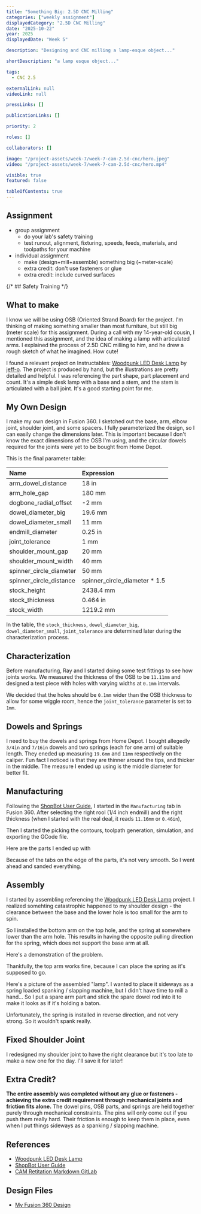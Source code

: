 ```yaml
---
title: "Something Big: 2.5D CNC Milling"
categories: ["weekly assignment"]
displayedCategory: "2.5D CNC Milling"
date: "2025-10-22"
year: 2025
displayedDate: "Week 5"

description: "Designing and CNC milling a lamp-esque object..."

shortDescription: "a lamp esque object..."

tags:
  - CNC 2.5

externalLink: null
videoLink: null

pressLinks: []

publicationLinks: []

priority: 2

roles: []

collaborators: []

image: "/project-assets/week-7/week-7-cam-2.5d-cnc/hero.jpeg"
video: "/project-assets/week-7/week-7-cam-2.5d-cnc/hero.mp4"

visible: true
featured: false

tableOfContents: true
---
```


## Assignment

- group assignment
  - do your lab's safety training
  - test runout, alignment, fixturing, speeds, feeds, materials, and toolpaths for your machine
- individual assignment
  - make (design+mill+assemble) something big (~meter-scale)
  - extra credit: don't use fasteners or glue
  - extra credit: include curved surfaces

{/* ## Safety Training */}

## What to make

I know we will be using OSB (Oriented Strand Board) for the project. I'm thinking of making something smaller than most furniture, but still big (meter scale) for this assignment. During a call with my 14-year-old cousin, I mentioned this assignment, and the idea of making a lamp with articulated arms. I explained the process of 2.5D CNC milling to him, and he drew a rough sketch of what he imagined. How cute!

<Media
  widthPercentage={50}
  src="/project-assets/week-7/week-7-cam-2.5d-cnc/cousin.jpg"
  caption="A call with my cousin and he drew this for me"
/>

I found a relevant project on Instructables: [Woodpunk LED Desk Lamp](https://www.instructables.com/Woodpunk-LED-Desk-Lamp/) by [jeff-o](https://www.instructables.com/member/jeff-o/). The project is produced by hand, but the illustrations are pretty detailed and helpful. I was referencing the part shape, part placement and count. It's a simple desk lamp with a base and a stem, and the stem is articulated with a ball joint. It's a good starting point for me.

<Media
  widthPercentage={66}
  src="/project-assets/week-7/week-7-cam-2.5d-cnc/woodpunk-led-desk-lamp.jpeg"
  caption="Woodpunk LED Desk Lamp by jeff-o. I was referencing the part shape, part placement and count."
/>

<Media
  widthPercentage={66}
  src="/project-assets/week-7/week-7-cam-2.5d-cnc/woodpunk-design.png"
  caption="Jeff's design for the Woodpunk LED Desk Lamp"
/>

## My Own Design

I make my own design in Fusion 360. I sketched out the base, arm, elbow joint, shoulder joint, and some spacers. I fully parameterized the design, so I can easily change the dimensions later. This is important because I don't know the exact dimensions of the OSB I'm using, and the circular dowels required for the joints were yet to be bought from Home Depot.

<Media
  widthPercentage={66}
  src="/project-assets/week-7/week-7-cam-2.5d-cnc/initial-design.png"
  caption="My design for the Woodpunk LED Desk Lamp"
/>

This is the final parameter table:

| Name                    | Expression                     |
| :---------------------- | :----------------------------- |
| arm_dowel_distance      | 18 in                          |
| arm_hole_gap            | 180 mm                         |
| dogbone_radial_offset   | -2 mm                          |
| dowel_diameter_big      | 19.6 mm                        |
| dowel_diameter_small    | 11 mm                          |
| endmill_diameter        | 0.25 in                        |
| joint_tolerance         | 1 mm                           |
| shoulder_mount_gap      | 20 mm                          |
| shoulder_mount_width    | 40 mm                          |
| spinner_circle_diameter | 50 mm                          |
| spinner_circle_distance | spinner_circle_diameter \* 1.5 |
| stock_height            | 2438.4 mm                      |
| stock_thickness         | 0.464 in                       |
| stock_width             | 1219.2 mm                      |

In the table, the `stock_thickness`, `dowel_diameter_big`, `dowel_diameter_small`, `joint_tolerance` are determined later during the characterization process.

## Characterization

Before manufacturing, Ray and I started doing some test fittings to see how joints works. We measured the thickness of the OSB to be `11.11mm` and designed a test piece with holes with varying widths at `0.1mm` intervals.

<Media
  widthPercentage={50}
  src="/project-assets/week-7/week-7-cam-2.5d-cnc/characterization-process.jpeg"
  caption="Characterization test fitting"
/>

We decided that the holes should be `0.1mm` wider than the OSB thickness to allow for some wiggle room, hence the `joint_tolerance` parameter is set to `1mm`.

## Dowels and Springs

I need to buy the dowels and springs from Home Depot. I bought allegedly `3/4in` and `7/16in` dowels and two springs (each for one arm) of suitable length. They eneded up measuring `19.6mm` and `11mm` respectively on the caliper. Fun fact I noticed is that they are thinner around the tips, and thicker in the middle. The measure I ended up using is the middle diameter for better fit.

<Media
  widthPercentage={66}
  src="/project-assets/week-7/week-7-cam-2.5d-cnc/dowels-and-spring.jpeg"
  caption="Dowels and springs"
/>

## Manufacturing

Following the [ShopBot User Guide](https://docs.google.com/document/d/1-rF9PmoOsOtS0qZ2KEEdkcyEs0x8U_7F7Ub0gUat6TE/edit?tab=t.0), I started in the `Manufacturing` tab in Fusion 360. After selecting the right rool (1/4 inch endmill) and the right thickness (when I started with the real deal, it reads `11.16mm` or `0.46in`),

<Media
  widthPercentage={66}
  src="/project-assets/week-7/week-7-cam-2.5d-cnc/final-measuring.jpeg"
  caption="Final measuring of the thickness of the OSB"
/>

Then I started the picking the contours, toolpath generation, simulation, and exporting the GCode file.

<Media
  widthPercentage={66}
  src="/project-assets/week-7/week-7-cam-2.5d-cnc/toolpath.png"
  caption="Toolpath for the manufacturing"
/>

Here are the parts I ended up with

<Media
  widthPercentage={66}
  src="/project-assets/week-7/week-7-cam-2.5d-cnc/parts.jpeg"
  caption="Parts I ended up with"
/>

Because of the tabs on the edge of the parts, it's not very smooth. So I went ahead and sanded everything.

<Media
  widthPercentage={66}
  src="/project-assets/week-7/week-7-cam-2.5d-cnc/sanding.jpeg"
  caption="Sanding the parts"
/>

## Assembly

I started by assembling referencing the [Woodpunk LED Desk Lamp](https://www.instructables.com/Woodpunk-LED-Desk-Lamp/) project. I realized somehting catastrophic happened to my shoulder design - the clearance between the base and the lower hole is too small for the arm to spin.

<Media
  widthPercentage={66}
  src="/project-assets/week-7/week-7-cam-2.5d-cnc/problem.png"
  caption="The shoulder design problem"
/>

So I installed the bottom arm on the top hole, and the spring at somewhere lower than the arm hole. This results in having the opposite pulling direction for the spring, which does not support the base arm at all.

<Media
  widthPercentage={66}
  src="/project-assets/week-7/week-7-cam-2.5d-cnc/base-spring.jpeg"
  caption="The spring pulling direction problem when the bottom arm is installed on the top hole"
/>

Here's a demonstration of the problem.

<Media
  widthPercentage={100}
  src="/project-assets/week-7/week-7-cam-2.5d-cnc/bottom-video.mp4"
  caption="The bottom arm is heavier because of the spring."
/>

Thankfully, the top arm works fine, because I can place the spring as it's supposed to go.

<Media
  widthPercentage={100}
  src="/project-assets/week-7/week-7-cam-2.5d-cnc/top-video.mp4"
  caption="The top arm is supported by the spring."
/>

Here's a picture of the assembled "lamp". I wanted to place it sideways as a spring loaded spanking / slapping machine, but I didn't have time to mill a hand... So I put a spare arm part and stick the spare dowel rod into it to make it looks as if it's holding a baton.

<Media
  widthPercentage={66}
  src="/project-assets/week-7/week-7-cam-2.5d-cnc/assembly.jpeg"
  caption="Assembled 'lamp' with a spare arm part and a spare dowel rod"
/>

Unfortunately, the spring is installed in reverse direction, and not very strong. So it wouldn't spank really.

## Fixed Shoulder Joint

I redesigned my shoulder joint to have the right clearance but it's too late to make a new one for the day. I'll save it for later!

<Media
  widthPercentage={50}
  src="/project-assets/week-7/week-7-cam-2.5d-cnc/fixed-shoulder.png"
  caption="Fixed shoulder joint"
/>

## Extra Credit?

**The entire assembly was completed without any glue or fasteners - achieving the extra credit requirement through mechanical joints and friction fits alone.** The dowel pins, OSB parts, and springs are held together purely through mechanical constraints. The pins will only come out if you push them really hard. Their friction is enough to keep them in place, even when I put things sideways as a spanking / slapping machine.

## References

- [Woodpunk LED Desk Lamp](https://www.instructables.com/Woodpunk-LED-Desk-Lamp/)
- [ShopBot User Guide](https://docs.google.com/document/d/1-rF9PmoOsOtS0qZ2KEEdkcyEs0x8U_7F7Ub0gUat6TE/edit?tab=t.0)
- [CAM Retitation Markdown GitLab](https://gitlab.cba.mit.edu/classes/863.25/site/-/tree/main/doc/CAM)

## Design Files

- [My Fusion 360 Design](/project-assets/week-7/week-7-cam-2.5d-cnc/yufeng-lamp-thing.f3d)
